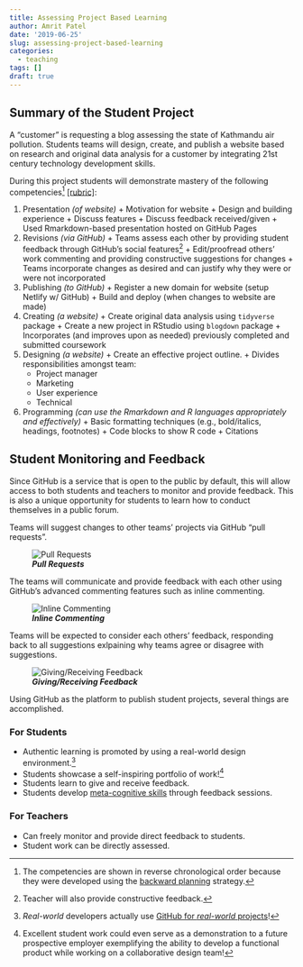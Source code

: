 ```yaml
---
title: Assessing Project Based Learning
author: Amrit Patel
date: '2019-06-25'
slug: assessing-project-based-learning
categories:
  - teaching
tags: []
draft: true
---
```


## Summary of the Student Project

A "customer" is requesting a blog assessing the state of Kathmandu air pollution. Students teams will design, create, and publish a website based on research and original data analysis for a customer by integrating 21st century technology development skills.

During this project students will demonstrate mastery of the following competencies[^1] [[rubric]](http://www.quickrubric.com/r#/qr/amritpatel/website-project):

  1. Presentation *(of website)*
    + Motivation for website
    + Design and building experience
    + Discuss features
    + Discuss feedback received/given
    + Used Rmarkdown-based presentation hosted on GitHub Pages
  1. Revisions *(via GitHub)*
    + Teams assess each other by providing student feedback through GitHub's social features[^2]
    + Edit/proofread others' work commenting and providing constructive suggestions for changes
    + Teams incorporate changes as desired and can justify why they were or were not incorporated
  1. Publishing *(to GitHub)*
    + Register a new domain for website (setup Netlify w/ GitHub)
    + Build and deploy (when changes to website are made)
  1. Creating *(a website)*
    + Create original data analysis using `tidyverse` package
    + Create a new project in RStudio using `blogdown` package
    + Incorporates (and improves upon as needed) previously completed and submitted coursework
  1. Designing *(a website)*
    + Create an effective project outline.
    + Divides responsibilities amongst team:
        - Project manager
        - Marketing
        - User experience
        - Technical    
  1. Programming *(can use the Rmarkdown and R languages appropriately and effectively)*
    + Basic formatting techniques (e.g., bold/italics, headings, footnotes)
    + Code blocks to show R code
    + Citations
    
[^1]: The competencies are shown in reverse chronological order because they were developed using the [backward planning](https://www.opencolleges.edu.au/informed/features/reverse-planning-can-help-students-reach-goals/) strategy.
[^2]: Teacher will also provide constructive feedback.

## Student Monitoring and Feedback

Since GitHub is a service that is open to the public by default, this will allow access to both students and teachers to monitor and provide feedback. This is also a unique opportunity for students to learn how to conduct themselves in a public forum.

Teams will suggest changes to other teams' projects via GitHub "pull requests".

![***Pull Requests***](https://help.github.com/assets/images/help/repository/repo-tabs-pull-requests.png)

The teams will communicate and provide feedback with each other using GitHub's advanced commenting features such as inline commenting.

![***Inline Commenting***](https://help.github.com/assets/images/help/commits/hover-comment-icon.gif)

Teams will be expected to consider each others' feedback, responding back to all suggestions exlpaining why teams agree or disagree with suggestions.

![***Giving/Receiving Feedback***](https://help.github.com/assets/images/help/pull_requests/conversation.png)

Using GitHub as the platform to publish student projects, several things are accomplished.

### For Students

  - Authentic learning is promoted by using a real-world design environment.[^3]
  - Students showcase a self-inspiring portfolio of work![^4]
  - Students learn to give and receive feedback.
  - Students develop [meta-cognitive skills](https://lincs.ed.gov/state-resources/federal-initiatives/teal/guide/metacognitive) through feedback sessions.
  
### For Teachers

  - Can freely monitor and provide direct feedback to students.
  - Student work can be directly assessed.
  
[^3]: *Real-world* developers actually use [GitHub for *real-world* projects](https://github.com/explore)!
[^4]: Excellent student work could even serve as a demonstration to a future prospective employer exemplifying the ability to develop a functional product while working on a collaborative design team! 


 